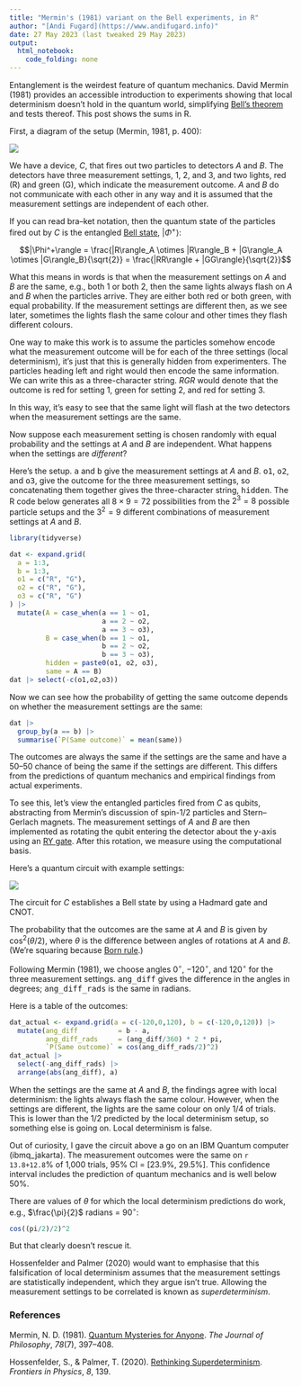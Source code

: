 ```yaml
---
title: "Mermin's (1981) variant on the Bell experiments, in R"
author: "[Andi Fugard](https://www.andifugard.info)"
date: 27 May 2023 (last tweaked 29 May 2023)
output: 
  html_notebook: 
    code_folding: none
---
```


Entanglement is the weirdest feature of quantum mechanics. David Mermin (1981) provides an accessible introduction to experiments showing that local determinism doesn't hold in the quantum world, simplifying [Bell's theorem](https://plato.stanford.edu/entries/bell-theorem/) and tests thereof. This post shows the sums in R.

First, a diagram of the setup (Mermin, 1981, p. 400):

![](mermin_device.png)


We have a device, *C*, that fires out two particles to detectors *A* and *B*. The detectors have three measurement settings, 1, 2, and 3, and two lights, red (R) and green (G), which indicate the measurement outcome. *A* and *B* do not communicate with each other in any way and it is assumed that the measurement settings are independent of each other.

If you can read bra--ket notation, then the quantum state of the particles fired out by *C* is the entangled [Bell state](https://en.wikipedia.org/wiki/Bell_state), $|\Phi^+\rangle$:


$$|\Phi^+\rangle = \frac{|R\rangle_A \otimes |R\rangle_B + |G\rangle_A \otimes |G\rangle_B}{\sqrt{2}} = \frac{|RR\rangle + |GG\rangle}{\sqrt{2}}$$

What this means in words is that when the measurement settings on *A* and *B* are the same, e.g., both 1 or both 2, then the same lights always flash on *A* and *B* when the particles arrive. They are either both red or both green, with equal probability. If the measurement settings are different then, as we see later, sometimes the lights flash the same colour and other times they flash different colours.

One way to make this work is to assume the particles somehow encode what the measurement outcome will be for each of the three settings (local determinism), it's just that this is generally hidden from experimenters. The particles heading left and right would then encode the same information. We can write this as a three-character string. *RGR* would denote that the outcome is red for setting 1, green for setting 2, and red for setting 3.

In this way, it's easy to see that the same light will flash at the two detectors when the measurement settings are the same.

Now suppose each measurement setting is chosen randomly with equal probability and the settings at *A* and *B* are independent. What happens when the settings are *different*?

Here's the setup. <tt>a</tt> and <tt>b</tt> give the measurement settings at *A* and *B*. <tt>o1</tt>, <tt>o2</tt>, and <tt>o3</tt>, give the outcome for the three measurement settings, so concatenating them together gives the three-character string, <tt>hidden</tt>. The R code below generates all $8 \times 9 = 72$ possibilities from the $2^3 = 8$ possible particle setups and the $3^2 = 9$ different combinations of measurement settings at *A* and *B*.

```r
library(tidyverse)
```

```r
dat <- expand.grid(
  a = 1:3,
  b = 1:3,
  o1 = c("R", "G"),
  o2 = c("R", "G"),
  o3 = c("R", "G")
) |>
  mutate(A = case_when(a == 1 ~ o1,
                       a == 2 ~ o2,
                       a == 3 ~ o3),
         B = case_when(b == 1 ~ o1,
                       b == 2 ~ o2,
                       b == 3 ~ o3),
         hidden = paste0(o1, o2, o3),
         same = A == B)
dat |> select(-c(o1,o2,o3))
```

Now we can see how the probability of getting the same outcome depends on whether the measurement settings are the same:

```r
dat |>
  group_by(a == b) |>
  summarise(`P(Same outcome)` = mean(same))
```

The outcomes are always the same if the settings are the same and have a 50--50 chance of being the same if the settings are different. This differs from the predictions of quantum mechanics and empirical findings from actual experiments.

To see this, let's view the entangled particles fired from *C* as qubits, abstracting from Mermin's discussion of spin-1/2 particles and Stern--Gerlach magnets. The measurement settings of *A* and *B* are then implemented as rotating the qubit entering the detector about the y-axis using an [RY gate](https://qiskit.org/documentation/stubs/qiskit.circuit.library.RYGate.html). After this rotation, we measure using the computational basis.

Here's a quantum circuit with example settings:

![](mermin_qiskit.png)

The circuit for *C* establishes a Bell state by using a Hadmard gate and CNOT.

The probability that the outcomes are the same at *A* and *B* is given by $\cos^2(\theta/2)$, where $\theta$ is the difference between angles of rotations at *A* and *B*. (We're squaring because [Born rule](https://en.wikipedia.org/wiki/Born_rule).)

Following Mermin (1981), we choose angles $0^{\circ}$, $-120^{\circ}$, and $120^{\circ}$ for the three measurement settings. <tt>ang_diff</tt> gives the difference in the angles in degrees; <tt>ang_diff_rads</tt> is the same in radians.

Here is a table of the outcomes:

```r
dat_actual <- expand.grid(a = c(-120,0,120), b = c(-120,0,120)) |>
  mutate(ang_diff          = b - a,
         ang_diff_rads     = (ang_diff/360) * 2 * pi,
         `P(Same outcome)` = cos(ang_diff_rads/2)^2)
dat_actual |> 
  select(-ang_diff_rads) |>
  arrange(abs(ang_diff), a)
```

When the settings are the same at *A* and *B*, the findings agree with local determinism: the lights always flash the same colour. However, when the settings are different, the lights are the same colour on only $1/4$ of trials. This is lower than the $1/2$ predicted by the local determinism setup, so something else is going on. Local determinism is false.

Out of curiosity, I gave the circuit above a go on an IBM Quantum computer (ibmq_jakarta). The measurement outcomes were the same on `r 13.8+12.8`% of 1,000 trials, 95% CI = [23.9%, 29.5%]. This confidence interval includes the prediction of quantum mechanics and is well below 50%.

There are values of $\theta$ for which the local determinism predictions do work, e.g., $\frac{\pi}{2}$ radians = $90^{\circ}$:

```r
cos((pi/2)/2)^2
```
But that clearly doesn't rescue it.

Hossenfelder and Palmer (2020) would want to emphasise that this falsification of local determinism assumes that the measurement settings are statistically independent, which they argue isn't true. Allowing the measurement settings to be correlated is known as *superdeterminism*.


### References

Mermin, N. D. (1981). [Quantum Mysteries for Anyone](https://www.jstor.org/stable/2026482). *The Journal of Philosophy*, *78*(7), 397--408.

Hossenfelder, S., & Palmer, T. (2020). [Rethinking Superdeterminism](https://doi.org/10.3389/fphy.2020.00139). *Frontiers in Physics*, *8*, 139.




